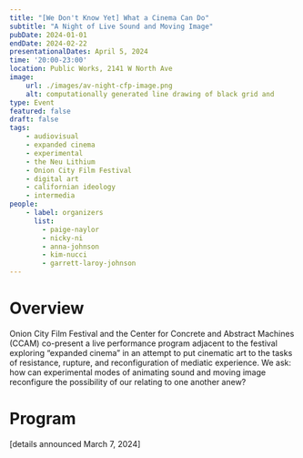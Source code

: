 ```yaml
---
title: "[We Don't Know Yet] What a Cinema Can Do"
subtitle: "A Night of Live Sound and Moving Image"
pubDate: 2024-01-01
endDate: 2024-02-22
presentationalDates: April 5, 2024
time: '20:00-23:00'
location: Public Works, 2141 W North Ave
image:
    url: ./images/av-night-cfp-image.png
    alt: computationally generated line drawing of black grid and
type: Event
featured: false
draft: false
tags:
    - audiovisual
    - expanded cinema
    - experimental
    - the Neu Lithium
    - Onion City Film Festival
    - digital art
    - californian ideology
    - intermedia
people:
    - label: organizers
      list: 
        - paige-naylor
        - nicky-ni
        - anna-johnson
        - kim-nucci
        - garrett-laroy-johnson
---
```



# Overview

Onion City Film Festival and the Center for Concrete and Abstract Machines (CCAM) co-present a live performance program adjacent to the festival exploring “expanded cinema” in an attempt to put cinematic art to the tasks of resistance, rupture, and reconfiguration of mediatic experience. We ask: how can experimental modes of animating sound and moving image reconfigure the possibility of our relating to one another anew?

# Program

<LinkButton text="CALL FOR PROPOSALS HERE" url="24-3-01-we-dont-know-what-a-cinema-can-do-sound-video-cfp" />

[details announced March 7, 2024]
